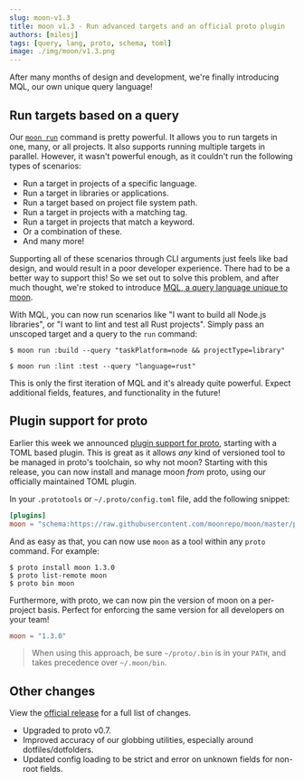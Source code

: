 ```yaml
---
slug: moon-v1.3
title: moon v1.3 - Run advanced targets and an official proto plugin
authors: [milesj]
tags: [query, lang, proto, schema, toml]
image: ./img/moon/v1.3.png
---
```


After many months of design and development, we're finally introducing MQL, our own unique query
language!

<!--truncate-->

## Run targets based on a query

Our [`moon run`](/docs/commands/run) command is pretty powerful. It allows you to run targets in
one, many, or all projects. It also supports running multiple targets in parallel. However, it
wasn't powerful enough, as it couldn't run the following types of scenarios:

- Run a target in projects of a specific language.
- Run a target in libraries or applications.
- Run a target based on project file system path.
- Run a target in projects with a matching tag.
- Run a target in projects that match a keyword.
- Or a combination of these.
- And many more!

Supporting all of these scenarios through CLI arguments just feels like bad design, and would result
in a poor developer experience. There had to be a better way to support this! So we set out to solve
this problem, and after much thought, we're stoked to introduce
[MQL, a query language unique to moon](/docs/concepts/query-lang).

With MQL, you can now run scenarios like "I want to build all Node.js libraries", or "I want to lint
and test all Rust projects". Simply pass an unscoped target and a query to the `run` command:

```shell
$ moon run :build --query "taskPlatform=node && projectType=library"

$ moon run :lint :test --query "language=rust"
```

This is only the first iteration of MQL and it's already quite powerful. Expect additional fields,
features, and functionality in the future!

## Plugin support for proto

Earlier this week we announced [plugin support for proto](./proto-v0.7), starting with a TOML based
plugin. This is great as it allows _any_ kind of versioned tool to be managed in proto's toolchain,
so why not moon? Starting with this release, you can now install and manage moon _from_ proto, using
our officially maintained TOML plugin.

In your `.prototools` or `~/.proto/config.toml` file, add the following snippet:

```toml title=".prototools"
[plugins]
moon = "schema:https://raw.githubusercontent.com/moonrepo/moon/master/proto-plugin.toml"
```

And as easy as that, you can now use `moon` as a tool within any `proto` command. For example:

```shell
$ proto install moon 1.3.0
$ proto list-remote moon
$ proto bin moon
```

Furthermore, with proto, we can now pin the version of moon on a per-project basis. Perfect for
enforcing the same version for all developers on your team!

```toml title=".prototools"
moon = "1.3.0"
```

> When using this approach, be sure `~/proto/.bin` is in your `PATH`, and takes precedence over
> `~/.moon/bin`.

## Other changes

View the [official release](https://github.com/moonrepo/moon/releases/tag/v1.3.0) for a full list of
changes.

- Upgraded to proto v0.7.
- Improved accuracy of our globbing utilities, especially around dotfiles/dotfolders.
- Updated config loading to be strict and error on unknown fields for non-root fields.
